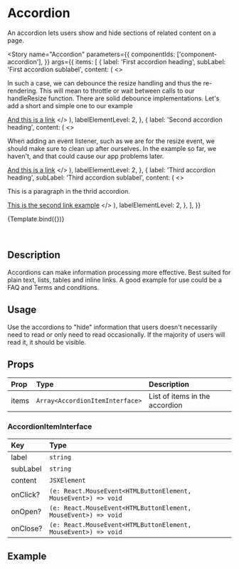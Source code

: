 

<Meta title="Components/Accordion" component={Accordion} />

# Accordion

An accordion lets users show and hide sections of related content on a page.

<Story
  name="Accordion"
  parameters={{
    componentIds: ['component-accordion'],
  }}
  args={{
    items: [
      {
        label: 'First accordion heading',
        subLabel: 'First accordion sublabel',
        content: (
          <>
            <p>
              In such a case, we can debounce the resize handling and thus the
              re-rendering. This will mean to throttle or wait between calls to
              our handleResize function. There are solid debounce
              implementations. Let's add a short and simple one to our example
            </p>
            <a href="#">And this is a link</a>
          </>
        ),
        labelElementLevel: 2,
      },
      {
        label: 'Second accordion heading',
        content: (
          <>
            <p>
              When adding an event listener, such as we are for the resize
              event, we should make sure to clean up after ourselves. In the
              example so far, we haven't, and that could cause our app problems
              later.
            </p>
            <a href="#">And this is a link</a>
          </>
        ),
        labelElementLevel: 2,
      },
      {
        label: 'Third accordion heading',
        subLabel: 'Third accordion sublabel',
        content: (
          <>
            <p>This is a paragraph in the thrid accordion.</p>
            <a href="#">This is the second link example</a>
          </>
        ),
        labelElementLevel: 2,
      },
    ],
  }}
>
  {Template.bind({})}
</Story>

<br />

## Description

Accordions can make information processing more effective. Best suited for plain text, lists, tables and inline links. A good example for use could be a FAQ and Terms and conditions.

## Usage

Use the accordions to "hide" information that users doesn't necessarily need to read or only need to read occasionally. If the majority of users will read it, it should be visible.

## Props

| Prop  | Type                            | Description                    |
| :---- | :------------------------------ | :----------------------------- |
| items | `Array<AccordionItemInterface>` | List of items in the accordion |

### AccordionItemInterface

| Key      | Type                                                           |
| :------- | :------------------------------------------------------------- |
| label    | `string`                                                       |
| subLabel | `string`                                                       |
| content  | `JSXElement`                                                   |
| onClick? | `(e: React.MouseEvent<HTMLButtonElement, MouseEvent>) => void` |
| onOpen?  | `(e: React.MouseEvent<HTMLButtonElement, MouseEvent>) => void` |
| onClose? | `(e: React.MouseEvent<HTMLButtonElement, MouseEvent>) => void` |

## Example

<Canvas>
  <Story id="components-accordion--accordion" />
</Canvas>
